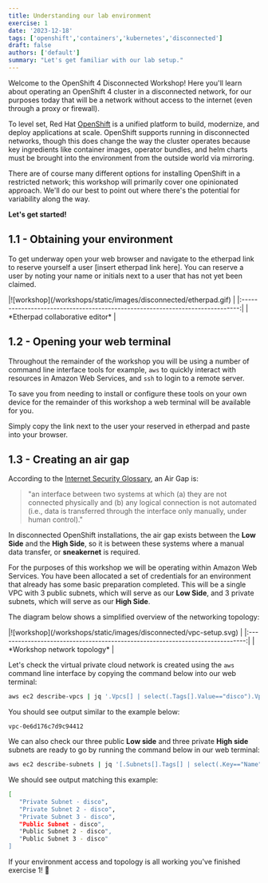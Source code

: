 ```yaml
---
title: Understanding our lab environment
exercise: 1
date: '2023-12-18'
tags: ['openshift','containers','kubernetes','disconnected']
draft: false
authors: ['default']
summary: "Let's get familiar with our lab setup."
---
```


Welcome to the OpenShift 4 Disconnected Workshop! Here you'll learn about operating an OpenShift 4 cluster in a disconnected network, for our purposes today that will be a network without access to the internet (even through a proxy or firewall).

To level set, Red Hat [OpenShift](https://www.redhat.com/en/technologies/cloud-computing/openshift) is a unified platform to build, modernize, and deploy applications at scale. OpenShift supports running in disconnected networks, though this does change the way the cluster operates because key ingredients like container images, operator bundles, and helm charts must be brought into the environment from the outside world via mirroring.

There are of course many different options for installing OpenShift in a restricted network; this workshop will primarily cover one opinionated approach. We'll do our best to point out where there's the potential for variability along the way.

**Let's get started!**


## 1.1 - Obtaining your environment

To get underway open your web browser and navigate to the etherpad link to reserve yourself a user [insert etherpad link here].  You can reserve a user by noting your name or initials next to a user that has not yet been claimed.

<Zoom>
|![workshop](/workshops/static/images/disconnected/etherpad.gif)                | 
|:-----------------------------------------------------------------------------:|
| *Etherpad collaborative editor*                                               |
</Zoom>


## 1.2 - Opening your web terminal

Throughout the remainder of the workshop you will be using a number of command line interface tools for example, `aws` to quickly interact with resources in Amazon Web Services, and `ssh` to login to a remote server.

To save you from needing to install or configure these tools on your own device for the remainder of this workshop a web terminal will be available for you.

Simply copy the link next to the user your reserved in etherpad and paste into your browser.


## 1.3 - Creating an air gap

According to the [Internet Security Glossary](https://www.rfc-editor.org/rfc/rfc4949), an Air Gap is:

> "an interface between two systems at which (a) they are not connected physically and (b) any logical connection is not automated (i.e., data is transferred through the interface only manually, under human control)." 

In disconnected OpenShift installations, the air gap exists between the **Low Side** and the **High Side**, so it is between these systems where a manual data transfer, or **sneakernet** is required.

For the purposes of this workshop we will be operating within Amazon Web Services. You have been allocated a set of credentials for an environment that already has some basic preparation completed. This will be a single VPC with 3 public subnets, which will serve as our **Low Side**, and 3 private subnets, which will serve as our **High Side**.

The diagram below shows a simplified overview of the networking topology:

<Zoom>
|![workshop](/workshops/static/images/disconnected/vpc-setup.svg)               | 
|:-----------------------------------------------------------------------------:|
| *Workshop network topology*                                                   |
</Zoom>

Let's check the virtual private cloud network is created using the `aws` command line interface by copying the command below into our web terminal:

```bash
aws ec2 describe-vpcs | jq '.Vpcs[] | select(.Tags[].Value=="disco").VpcId' -r
```

You should see output similar to the example below:

```text
vpc-0e6d176c7d9c94412
```

We can also check our three public **Low side** and three private **High side** subnets are ready to go by running the command below in our web terminal:

```bash
aws ec2 describe-subnets | jq '[.Subnets[].Tags[] | select(.Key=="Name").Value] | sort'
```

We should see output matching this example:

```bash
[
   "Private Subnet - disco",
   "Private Subnet 2 - disco",
   "Private Subnet 3 - disco",
   "Public Subnet - disco",
   "Public Subnet 2 - disco",
   "Public Subnet 3 - disco"
]
```

If your environment access and topology is all working you've finished exercise 1! 🎉
